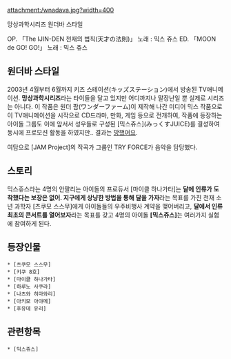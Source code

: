 attachment:/wnadava.jpg?width=400

망상과학시리즈 원더바 스타일

OP. 「The IJIN-DEN 천재의 법칙(天才の法則)」 노래 : 믹스 쥬스
ED. 「MOON de GO! GO!」 노래 : 믹스 쥬스 

== 원더바 스타일 ==
2003년 4월부터 6월까지 키즈 스테이션(キッズステーション)에서 방송된 TV애니메이션.
'''망상과학시리즈'''라는 타이들을 달고 있지만 어디까지나 말장난일 뿐 실제로 시리즈는 아니다.
이 작품은 원더 팜(ワンダーファーム)이 제작해 나간 미디어 믹스 작품으로 이 TV애니메이션을 시작으로 CD드라마, 만화, 게임 등으로 전개하여, 작품에 등장하는 아이돌 그룹도 이에 앞서서 성우들로 구성된 [믹스쥬스](みっくすJUICE)를 결성하여 동시에 프로모션 활동을 하였지만.. 결과는 [[망했어요]].

여담으로 [JAM Project]의 작곡가 그룹인 TRY FORCE가 음악을 담당했다.

== 스토리 ==
믹스쥬스라는 4명의 안팔리는 아이돌의 프로듀서 [마이클 하나가타]는 '''달에 인류가 도착했다는 보장은 없어. 지구에게 상냥한 방법을 통해 달을 가자'''라는 목표를 가진 천재 소년 과학자 [츠쿠모 스스무]에게 아이돌들의 우주비행사 계약을 맺어버리고, '''달에서 인류최초의 콘서트를 열어보자'''라는 목표를 갖고 4명의 아이돌 '''[믹스쥬스]'''는 여러가지 실험에 참여하게 된다.

== 등장인물 ==
 * [츠쿠모 스스무] 
 * [키쿠 8호] 
 * [마이클 하나가타] 
 * [하루노 사쿠라] 
 * [나츠와 히마와리]
 * [아키모 아야메] 
 * [후유데 유리]

== 관련항목 ==
 * [믹스쥬스] 
